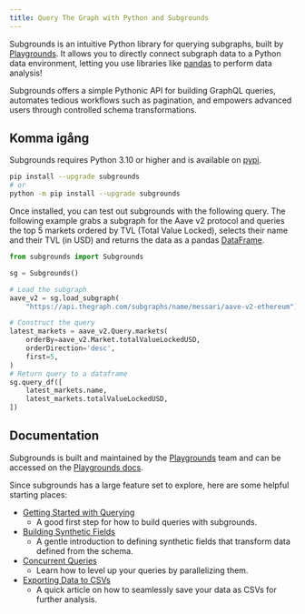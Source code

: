 ```yaml
---
title: Query The Graph with Python and Subgrounds
---
```


Subgrounds is an intuitive Python library for querying subgraphs, built by [Playgrounds](https://playgrounds.network/). It allows you to directly connect subgraph data to a Python data environment, letting you use libraries like [pandas](https://pandas.pydata.org/) to perform data analysis!

Subgrounds offers a simple Pythonic API for building GraphQL queries, automates tedious workflows such as pagination, and empowers advanced users through controlled schema transformations.

## Komma igång

Subgrounds requires Python 3.10 or higher and is available on [pypi](https://pypi.org/project/subgrounds/).

```bash
pip install --upgrade subgrounds
# or
python -m pip install --upgrade subgrounds
```

Once installed, you can test out subgrounds with the following query. The following example grabs a subgraph for the Aave v2 protocol and queries the top 5 markets ordered by TVL (Total Value Locked), selects their name and their TVL (in USD) and returns the data as a pandas [DataFrame](https://pandas.pydata.org/pandas-docs/dev/reference/api/pandas.DataFrame.html#pandas.DataFrame).

```python
from subgrounds import Subgrounds

sg = Subgrounds()

# Load the subgraph
aave_v2 = sg.load_subgraph(
    "https://api.thegraph.com/subgraphs/name/messari/aave-v2-ethereum")

# Construct the query
latest_markets = aave_v2.Query.markets(
    orderBy=aave_v2.Market.totalValueLockedUSD,
    orderDirection='desc',
    first=5,
)
# Return query to a dataframe
sg.query_df([
    latest_markets.name,
    latest_markets.totalValueLockedUSD,
])
```

## Documentation

Subgrounds is built and maintained by the [Playgrounds](https://playgrounds.network/) team and can be accessed on the [Playgrounds docs](https://docs.playgrounds.network/subgrounds).

Since subgrounds has a large feature set to explore, here are some helpful starting places:

- [Getting Started with Querying](https://docs.playgrounds.network/subgrounds/getting_started/basics/)
  - A good first step for how to build queries with subgrounds.
- [Building Synthetic Fields](https://docs.playgrounds.network/subgrounds/getting_started/synthetic_fields/)
  - A gentle introduction to defining synthetic fields that transform data defined from the schema.
- [Concurrent Queries](https://docs.playgrounds.network/subgrounds/getting_started/async/)
  - Learn how to level up your queries by parallelizing them.
- [Exporting Data to CSVs](https://docs.playgrounds.network/subgrounds/faq/exporting/)
  - A quick article on how to seamlessly save your data as CSVs for further analysis.
